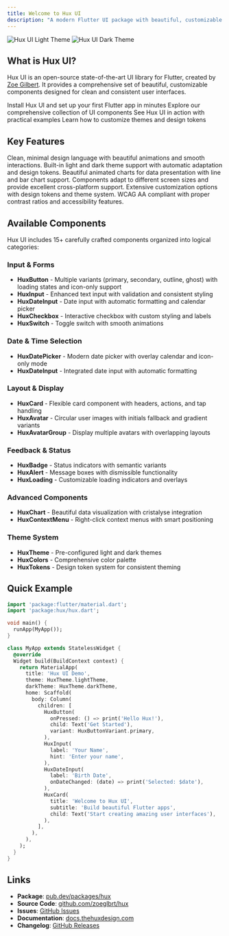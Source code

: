 ```yaml
---
title: Welcome to Hux UI
description: "A modern Flutter UI package with beautiful, customizable components designed for clean and consistent user interfaces."
---
```


<img
  className="block dark:hidden"
  src="/images/hero-light.png"
  alt="Hux UI Light Theme"
/>
<img
  className="hidden dark:block"
  src="/images/hero-dark.png"
  alt="Hux UI Dark Theme"
/>

## What is Hux UI?

Hux UI is an open-source state-of-the-art UI library for Flutter, created by [Zoe Gilbert](https://github.com/zoeglbrt). It provides a comprehensive set of beautiful, customizable components designed for clean and consistent user interfaces.

<CardGroup cols={2}>
  <Card
    title="Get Started"
    icon="rocket"
    href="/installation"
  >
    Install Hux UI and set up your first Flutter app in minutes
  </Card>
  <Card
    title="Components"
    icon="puzzle-piece"
    href="/components/buttons"
  >
    Explore our comprehensive collection of UI components
  </Card>
  <Card
    title="Examples"
    icon="code"
    href="/examples/basic-usage"
  >
    See Hux UI in action with practical examples
  </Card>
  <Card
    title="Theming"
    icon="palette"
    href="/theming"
  >
    Learn how to customize themes and design tokens
  </Card>
</CardGroup>

## Key Features

<AccordionGroup>
  <Accordion title="🎨 Modern Design" icon="palette">
    Clean, minimal design language with beautiful animations and smooth interactions.
  </Accordion>
  
  <Accordion title="🌙 Dark Mode Support" icon="moon">
    Built-in light and dark theme support with automatic adaptation and design tokens.
  </Accordion>
  
  <Accordion title="📊 Data Visualization" icon="chart-line">
    Beautiful animated charts for data presentation with line and bar chart support.
  </Accordion>
  
  <Accordion title="📱 Responsive" icon="mobile">
    Components adapt to different screen sizes and provide excellent cross-platform support.
  </Accordion>
  
  <Accordion title="🎯 Customizable" icon="settings">
    Extensive customization options with design tokens and theme system.
  </Accordion>
  
  <Accordion title="♿ Accessible" icon="universal-access">
    WCAG AA compliant with proper contrast ratios and accessibility features.
  </Accordion>
</AccordionGroup>

## Available Components

Hux UI includes 15+ carefully crafted components organized into logical categories:

### Input & Forms
- **HuxButton** - Multiple variants (primary, secondary, outline, ghost) with loading states and icon-only support
- **HuxInput** - Enhanced text input with validation and consistent styling
- **HuxDateInput** - Date input with automatic formatting and calendar picker
- **HuxCheckbox** - Interactive checkbox with custom styling and labels
- **HuxSwitch** - Toggle switch with smooth animations

### Date & Time Selection
- **HuxDatePicker** - Modern date picker with overlay calendar and icon-only mode
- **HuxDateInput** - Integrated date input with automatic formatting

### Layout & Display
- **HuxCard** - Flexible card component with headers, actions, and tap handling
- **HuxAvatar** - Circular user images with initials fallback and gradient variants
- **HuxAvatarGroup** - Display multiple avatars with overlapping layouts

### Feedback & Status
- **HuxBadge** - Status indicators with semantic variants
- **HuxAlert** - Message boxes with dismissible functionality
- **HuxLoading** - Customizable loading indicators and overlays

### Advanced Components
- **HuxChart** - Beautiful data visualization with cristalyse integration
- **HuxContextMenu** - Right-click context menus with smart positioning

### Theme System
- **HuxTheme** - Pre-configured light and dark themes
- **HuxColors** - Comprehensive color palette
- **HuxTokens** - Design token system for consistent theming

## Quick Example

```dart
import 'package:flutter/material.dart';
import 'package:hux/hux.dart';

void main() {
  runApp(MyApp());
}

class MyApp extends StatelessWidget {
  @override
  Widget build(BuildContext context) {
    return MaterialApp(
      title: 'Hux UI Demo',
      theme: HuxTheme.lightTheme,
      darkTheme: HuxTheme.darkTheme,
      home: Scaffold(
        body: Column(
          children: [
            HuxButton(
              onPressed: () => print('Hello Hux!'),
              child: Text('Get Started'),
              variant: HuxButtonVariant.primary,
            ),
            HuxInput(
              label: 'Your Name',
              hint: 'Enter your name',
            ),
            HuxDateInput(
              label: 'Birth Date',
              onDateChanged: (date) => print('Selected: $date'),
            ),
            HuxCard(
              title: 'Welcome to Hux UI',
              subtitle: 'Build beautiful Flutter apps',
              child: Text('Start creating amazing user interfaces'),
            ),
          ],
        ),
      ),
    );
  }
}
```
</invoke>

## Links

- **Package**: [pub.dev/packages/hux](https://pub.dev/packages/hux)
- **Source Code**: [github.com/zoeglbrt/hux](https://github.com/zoeglbrt/hux)
- **Issues**: [GitHub Issues](https://github.com/zoeglbrt/hux/issues)
- **Documentation**: [docs.thehuxdesign.com](https://docs.thehuxdesign.com)
- **Changelog**: [GitHub Releases](https://github.com/zoeglbrt/hux/releases)

